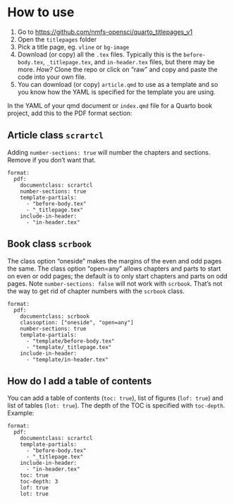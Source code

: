 # How to use  {#sec-howtouse}

1.  Go to [https://github.com/nmfs-opensci/quarto_titlepages_v1](https://github.com/nmfs-opensci/quarto_titlepages_v1)
1.  Open the `titlepages` folder
2.  Pick a title page, eg. `vline` or `bg-image`
3.  Download (or copy) all the `.tex` files. Typically this is the `before-body.tex`, `_titlepage.tex`, and `in-header.tex` files, but there may be more. *How?* Clone the repo or click on "raw" and copy and paste the code into your own file.
4.  You can download (or copy) `article.qmd` to use as a template and so you know how the YAML is specified for the template you are using.

In the YAML of your qmd document or `index.qmd` file for a Quarto book project, add this to the PDF format section:

## Article class `scrartcl`

Adding `number-sections: true` will number the chapters and sections. Remove if you don't want that.

```
format:
  pdf:
    documentclass: scrartcl
    number-sections: true
    template-partials:
      - "before-body.tex"
      - "_titlepage.tex" 
    include-in-header: 
      - "in-header.tex"
```

## Book class `scrbook`

The class option "oneside" makes the margins of the even and odd pages the same. The class option "open=any" allows chapters and parts to start on even or odd pages; the default is to only start chapters and parts on odd pages. Note `number-sections: false` will not work with `scrbook`. That's not the way to get rid of chapter numbers with the `scrbook` class.

```
format:
  pdf:
    documentclass: scrbook
    classoption: ["oneside", "open=any"]
    number-sections: true
    template-partials:
      - "template/before-body.tex"
      - "template/_titlepage.tex" 
    include-in-header: 
      - "template/in-header.tex"
```

## How do I add a table of contents

You can add a table of contents (`toc: true`), list of figures (`lof: true`) and list of tables (`lot: true`). The depth of the TOC is specified with `toc-depth`. Example:

```
format:
  pdf:
    documentclass: scrartcl
    template-partials:
      - "before-body.tex"
      - "_titlepage.tex" 
    include-in-header: 
      - "in-header.tex"
    toc: true
    toc-depth: 3
    lof: true
    lot: true
```



